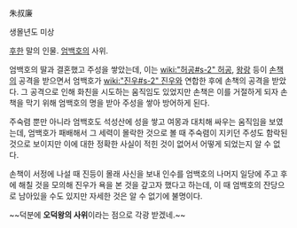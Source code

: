 朱叔廉

생몰년도 미상

[[후한]] 말의 인물. [[엄백호]]의 사위.

엄백호의 딸과 결혼했고 주성을 쌓았는데, 이는 [[wiki:"허공#s-2" 허공]], [[왕랑]] 등이 [[손책]]의 공격을 받으면서 엄백호가 [[wiki:"진우#s-2" 진우]]와 연합한 후에 손책의 공격을 받았다. 그 공격으로 인해 화친을 시도하는 움직임도 있었지만 손책은 이를 거절하게 되자 손책을 막기 위해 엄백호의 명을 받아 주성을 쌓아 방어하게 된다.

주숙렴 뿐만 아니라 엄백호도 석성산에 성을 쌓고 여몽과 대치해 싸우는 움직임을 보였는데, 엄백호가 패배해서 그 세력이 몰락한 것으로 볼 때 주숙렴이 지키던 주성도 함락된 것으로 보이지만 이에 대한 정확한 사실이 적힌 것이 없어서 어떻게 되었는지 알 수 없다.

손책이 서정에 나설 때 진등이 몰래 사신을 보내 인수를 엄백호의 나머지 일당에 주고 후에 해칠 것을 모의해 진우가 욕을 본 것을 갚고자 했다고 하는데, 이 때 엄백호의 잔당으로 남아있을 수도 있지만 자세한 것은 알 수 없기에 불명이다. 

~~덕분에 '''오덕왕의 사위'''이라는 점으로 각광 받겠네.~~
